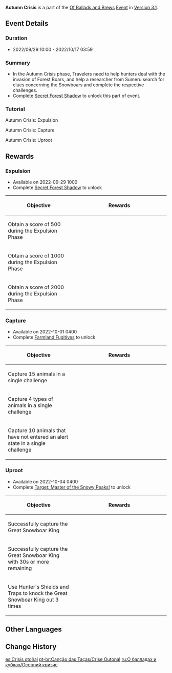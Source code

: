 {{EventTabs
|subpage1=Autumn Crisis
|subpage2=Highwind Trial
|subpage3=Charity and Creativity
|subpage4=Fecund Blessings
}}
{{Event
|name              = Autumn Crisis
|image             = Of Ballads and Brews Autumn Crisis.png
|type              = In-Game
|type2             = Sub
|time_known        = yes
|time_start        = 2022-09-29 10:00:00
|time_end          = 2022-10-17 03:59:59
|link              = 
|link2             = 
}}
{{Description|Help hunters deal with the invasion of Forest Boars, and help a researcher from Sumeru search for clues concerning the Snowboars and complete the respective challenges.}}
'''Autumn Crisis''' is a part of the [[Of Ballads and Brews]] [[Event]] in [[Version 3.1]].

==Event Details==
===Duration===
* 2022/09/29 10:00 - 2022/10/17 03:59

===Summary===
* In the Autumn Crisis phase, Travelers need to help hunters deal with the invasion of Forest Boars, and help a researcher from Sumeru search for clues concerning the Snowboars and complete the respective challenges.
* Complete [[Secret Forest Shadow]] to unlock this part of event.

===Tutorial===
;Autumn Crisis<nowiki>:</nowiki> Expulsion
{{Tutorial
|image1 = Tutorial Autumn Crisis Expulsion 1.png
|text1  = During Autumn Crisis: Expulsion, you must expel Forest Boars in a certain area, and you can only use your Normal Attack to do so. The expulsion of different species of boars will grant different numbers of points, and once time is up, they will all add to your overall score.
|image2 = Tutorial Autumn Crisis Expulsion 2.png
|text2  = Different items may appear within the area to help you rid it of Forest Boars. The Hunter's Shield allows you to damage Forest Boars, and it will also restore Stamina to characters. Traps can also expel all Forest Boars within a fixed AoE.
}}

;Autumn Crisis<nowiki>:</nowiki> Capture
{{Tutorial
|image1 = Tutorial Autumn Crisis Capture 1.png
|text1  = During Autumn Crisis: Capture, you must use Sneak and Hunting Nets to capture a certain number of animals. The animals that can be captured within this area are: {{Color|help|Scarletbeak Ducks, White Pigeons, Crimson Foxes, and Forest Boars}}.
|image2 = Tutorial Autumn Crisis Capture 2.png
|text2  = Animals in the challenge have an alertness value that, once full, will cause them to enter an alerted state, causing the difficulty of capturing them to increase. Sneak in special bushes around the area to not cause their alertness to increase.
|image3 = Tutorial Autumn Crisis Capture 3.png
|text3  = Lures will be present in the area that can be interacted with up close or activated using a Hunting Net to attract the attention of nearby animals. At the same time, dry branches and leaves that will make louder noises when stepped on will be present in the area. They can startle animals, increasing their alertness.
}}

;Autumn Crisis<nowiki>:</nowiki> Uproot
{{Tutorial
|image1 = Tutorial Autumn Crisis Uproot 1.png
|text1 = During Autumn Crisis: Uproot, you must defeat the Great Snowboar King and temporarily restrain it. When the Great Snowboar King first enters the battle, it will be in an enraged state, whereupon you must use the various devices within the area, such as Hunter's Shields and Traps, to get the Snowboar King out of that enraged state.
|image2 = Tutorial Autumn Crisis Uproot 2.png
|text2 = The amount of DMG that can be done to the Great Snowboar King using Normal Attacks is quite limited. When the Great Snowboar King leaves its enraged state, the Hunting Net can deal more damage to it.
}}

==Rewards==
===Expulsion===
{{Description|During Weinlesefest, Forest Boars appear in overwhelming numbers, charging this way and that and posing a major threat to people and property alike.<br />Use the methods suggested by the hunters to chase these animals away from key areas and protect the fruits of the harvest.}}
* Available on 2022-09-29 10{{Colon}}00
* Complete [[Secret Forest Shadow]] to unlock
{|class="article-table"
!Objective
!style="width: 280px;" | Rewards
|-
|Obtain a score of 500 during the Expulsion Phase
|{{Card|Primogem|30}}{{Card|Weinlesefest Festive Fever|40}}{{Card|Mora|40,000}}
|-
|Obtain a score of 1000 during the Expulsion Phase
|{{Card|Primogem|20}}{{Card|Weinlesefest Festive Fever|40}}{{Card|Mora|40,000}}
|-
|Obtain a score of 2000 during the Expulsion Phase
|{{Card|Primogem|20}}{{Card|Weinlesefest Festive Fever|40}}{{Card|Mora|40,000}}
|}

===Capture===
{{Description|Some of the Forest Boars are exceptionally stubborn and will return when chased out. At the same time, the domestic animals that have been frightened by the Forest Boars have started wandering all over the place. Use the hunters' tools to capture these obstinate boars and deal with them appropriately, then find and get all those lost pets home!}}
* Available on 2022-10-01 04{{Colon}}00
* Complete [[Farmland Fugitives]] to unlock
{|class="article-table"
!Objective
!style="width: 280px;" | Rewards
|-
|Capture 15 animals in a single challenge
|{{Card|Primogem|30}}{{Card|Weinlesefest Festive Fever|40}}{{Card|Mora|40,000}}
|-
|Capture 4 types of animals in a single challenge
|{{Card|Primogem|20}}{{Card|Weinlesefest Festive Fever|40}}{{Card|Mora|40,000}}
|-
|Capture 10 animals that have not entered an alert state in a single challenge
|{{Card|Primogem|20}}{{Card|Weinlesefest Festive Fever|40}}{{Card|Mora|40,000}}
|}

===Uproot===
{{Description|To remove the threat posed by the Forest Boars at its source and return to harmonious coexistence with them, you will need to investigate more deeply and understand their group living conditions. As such, you must change your target to their leader. Use the hunters' tools and techniques to capture the Snowboar King, all the better for your resident researcher to have a great sample to study!}}
* Available on 2022-10-04 04{{Colon}}00
* Complete [[Target: Master of the Snowy Peaks!]] to unlock
{|class="article-table"
!Objective
!style="width: 280px;" | Rewards
|-
|Successfully capture the Great Snowboar King
|{{Card|Primogem|30}}{{Card|Weinlesefest Festive Fever|40}}{{Card|Mora|40,000}}
|-
|Successfully capture the Great Snowboar King with 30s or more remaining
|{{Card|Primogem|20}}{{Card|Weinlesefest Festive Fever|40}}{{Card|Mora|40,000}}
|-
|Use Hunter's Shields and Traps to knock the Great Snowboar King out 3 times
|{{Card|Primogem|20}}{{Card|Weinlesefest Festive Fever|40}}{{Card|Mora|40,000}}
|}

==Other Languages==
{{Other Languages
|en      = Autumn Crisis
|zhs     = 秋野防灾记
|zhs_rm  = Qiū Yě Fángzāi-jì
|zht     = 秋野防災記
|zht_rm  = Qiū Yě Fángzāi-jì
|zh_tl   = Records of Disaster Prevention in the Autumn Wilds
|ja      = 秋野防災誌
|ja_rm   = Shuuya Bousai Shi
|ja_tl   = Records of Disaster Prevention in the Autumn Wilds
|ko      = 가을 들녘 방재 작업
|ko_rm   = Gaeul Deulnyeok Bangjae Jageop
|ko_tl   = Autumn Field Disaster Prevention Work
|es      = Crisis otoñal
|es_tl   = Autumn Crisis
|fr      = Crise automnale
|fr_tl   = Autumn Crisis
|ru      = Осенний кризис
|ru_tl   = Autumn Crisis
|th      = บันทึกป้องกันภัยพิบัติป่าช่วงฤดูใบไม้ร่วง
|th_rm   = 
|th_tl   = 
|vi      = Phòng Chống Thiên Tai Mùa Thu
|vi_tl   = Autumn Disaster Prevention
|de      = Herbstliche Annalen der Katastrophenvorbeugung
|de_tl   = Autumnal Annals of the Disaster Prevention
|id      = Krisis Musim Gugur
|id_tl   = Fall Season Crisis
|pt      = Crise Outonal
|pt_tl   = Autumn Crisis
|tr      = 
|tr_tl   = 
|it      = 
|it_tl   = 
}}

==Change History==
{{Change History|3.1}}

[[es:Crisis otoñal]]
[[pt-br:Canção das Taças/Crise Outonal]]
[[ru:О балладах и кубках/Осенний кризис]]